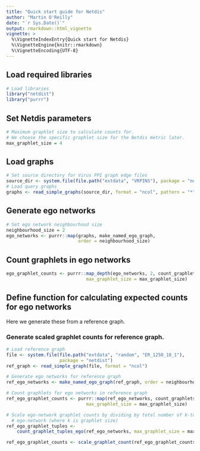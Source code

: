 ```yaml
---
title: "Quick start guide for Netdis"
author: "Martin O'Reilly"
date: "`r Sys.Date()`"
output: rmarkdown::html_vignette
vignette: >
  %\VignetteIndexEntry{Quick start for Netdis}
  %\VignetteEngine{knitr::rmarkdown}
  %\VignetteEncoding{UTF-8}
---
```


## Load required libraries
```r
# Load libraries
library("netdist")
library("purrr")
```

## Set Netdis parameters
```r
# Maximum graphlet size to calculate counts for.
# We choose the specific graphlet size for the Netdis metric later.
max_graphlet_size = 4
```

## Load graphs

```r
# Set source directory for Virus PPI graph edge files
source_dir <- system.file(file.path("extdata", "VRPINS"), package = "netdist")
# Load query graphs
graphs <- read_simple_graphs(source_dir, format = "ncol", pattern = "*")
```

## Generate ego networks
```r

# Set ego network neighbourhood size
neighbourhood_size = 2
ego_networks <- purrr::map(graphs, make_named_ego_graph, 
                           order = neighbourhood_size)
```

## Count graphlets in ego networks
```r
ego_graphlet_counts <- purrr::map_depth(ego_networks, 2, count_graphlets_for_graph,
                              max_graphlet_size = max_graphlet_size)
```

## Define function for calculating expected counts for ego networks
Here we generate these from a reference graph.

### Generate scaled graphlet counts for reference graph.
```r
# Load reference graph
file <- system.file(file.path("extdata", "random", "ER_1250_10_1"), 
                    package = "netdist")
ref_graph <- read_simple_graph(file, format = "ncol")

# Generate ego networks for reference graph
ref_ego_networks <- make_named_ego_graph(ref_graph, order = neighbourhood_size)

# Count graphlets for ego networks in reference graph
ref_ego_graphlet_counts <- purrr::map(ref_ego_networks, count_graphlets_for_graph,
                              max_graphlet_size = max_graphlet_size)

# Scale ego-network graphlet counts by dividing by total number of k-tuples in
  # ego-network (where k is graphlet size)
ref_ego_graphlet_tuples <- 
    count_graphlet_tuples_ego(ref_ego_networks, max_graphlet_size = max_graphlet_size)

ref_ego_graphlet_counts <- scale_graphlet_count(ref_ego_graphlet_counts, ref_ego_graphlet_tuples)
```
